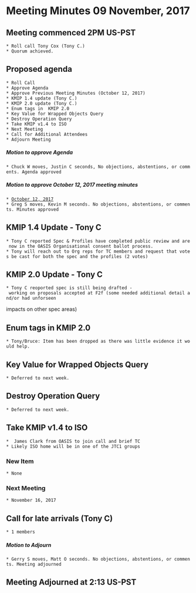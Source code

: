 = Meeting Minutes 09 November, 2017 =
== Meeting commenced 2PM US-PST ==
 * Roll call Tony Cox (Tony C.)
 * Quorum achieved.

== Proposed agenda ==
 * Roll Call
 * Approve Agenda
 * Approve Previous Meeting Minutes (October 12, 2017)
 * KMIP 1.4 update (Tony C.) 
 * KMIP 2.0 update (Tony C.)
 * Enum tags in  KMIP 2.0
 * Key Value for Wrapped Objects Query
 * Destroy Operation Query
 * Take KMIP v1.4 to ISO
 * Next Meeting
 * Call for Additional Attendees 
 * Adjourn Meeting 

===== Motion to approve Agenda =====
 * Chuck W moves, Justin C seconds, No objections, abstentions, or comments. Agenda approved

===== Motion to approve October 12, 2017 meeting minutes =====
 * [[MeetingMinutes/12Oct2017|October 12, 2017]]
 * Greg S moves, Kevin M seconds. No objections, abstentions, or comments. Minutes approved


== KMIP 1.4 Update - Tony C ==
 * Tony C reported Spec & Profiles have completed public review and are now in the OASIS Organisational consent ballot process.
 * Tony will reach out to Org reps for TC members and request that votes be cast for both the spec and the profiles (2 votes)

== KMIP 2.0 Update - Tony C ==
 * Tony C reoported spec is still being drafted - working on proposals accepted at F2f (some needed additional detail and/or had unforseen 

impacts on other spec areas)

== Enum tags in  KMIP 2.0 ==
 * Tony/Bruce: Item has been dropped as there was little evidence it would help.

== Key Value for Wrapped Objects Query ==
 * Deferred to next week.

== Destroy Operation Query ==
 * Deferred to next week.

== Take KMIP v1.4 to ISO ==
 *  James Clark from OASIS to join call and brief TC
 * Likely ISO home will be in one of the JTC1 groups

=== New Item ===
 * None

=== Next Meeting ===
 * November 16, 2017

== Call for late arrivals (Tony C) ==
 * 1 members

===== Motion to Adjourn =====
 * Gerry S moves, Matt O seconds. No objections, abstentions, or comments. Meeting adjourned
 
== Meeting Adjourned at 2:13 US-PST ==
